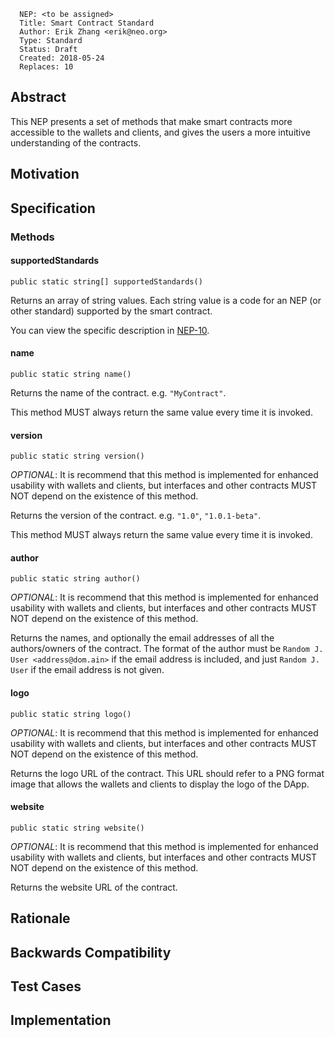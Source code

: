<pre>
  NEP: <to be assigned>
  Title: Smart Contract Standard
  Author: Erik Zhang <erik@neo.org>
  Type: Standard
  Status: Draft
  Created: 2018-05-24
  Replaces: 10
</pre>

==Abstract==

This NEP presents a set of methods that make smart contracts more accessible to the wallets and clients, and gives the users a more intuitive understanding of the contracts.

==Motivation==

==Specification==

===Methods===

====supportedStandards====

<pre>
public static string[] supportedStandards()
</pre>

Returns an array of string values. Each string value is a code for an NEP (or other standard) supported by the smart contract.

You can view the specific description in [[nep-10.mediawiki|NEP-10]].

====name====

<pre>
public static string name()
</pre>

Returns the name of the contract. e.g. <code>"MyContract"</code>.

This method MUST always return the same value every time it is invoked.

====version====

<pre>
public static string version()
</pre>

''OPTIONAL'': It is recommend that this method is implemented for enhanced usability with wallets and clients, but interfaces and other contracts MUST NOT depend on the existence of this method.

Returns the version of the contract. e.g. <code>"1.0"</code>, <code>"1.0.1-beta"</code>.

This method MUST always return the same value every time it is invoked.

====author====

<pre>
public static string author()
</pre>

''OPTIONAL'': It is recommend that this method is implemented for enhanced usability with wallets and clients, but interfaces and other contracts MUST NOT depend on the existence of this method.

Returns the names, and optionally the email addresses of all the authors/owners of the contract. The format of the author must be <code>Random J. User <address@dom.ain></code> if the email address is included, and just <code>Random J. User</code> if the email address is not given.

====logo====

<pre>
public static string logo()
</pre>

''OPTIONAL'': It is recommend that this method is implemented for enhanced usability with wallets and clients, but interfaces and other contracts MUST NOT depend on the existence of this method.

Returns the logo URL of the contract. This URL should refer to a PNG format image that allows the wallets and clients to display the logo of the DApp.

====website====

<pre>
public static string website()
</pre>

''OPTIONAL'': It is recommend that this method is implemented for enhanced usability with wallets and clients, but interfaces and other contracts MUST NOT depend on the existence of this method.

Returns the website URL of the contract.

==Rationale==

==Backwards Compatibility==

==Test Cases==

==Implementation==
